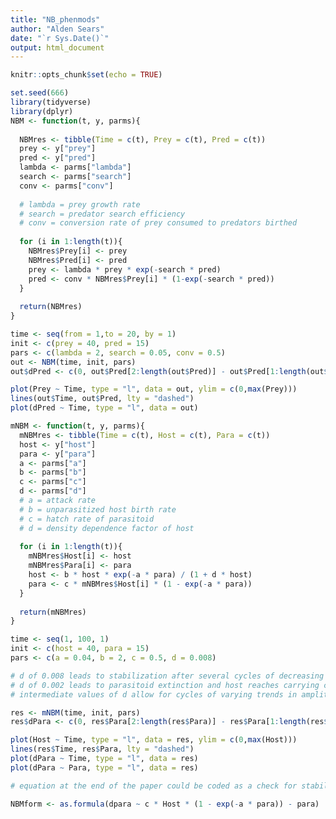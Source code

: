 ```yaml
---
title: "NB_phenmods"
author: "Alden Sears"
date: "`r Sys.Date()`"
output: html_document
---
```


```r
knitr::opts_chunk$set(echo = TRUE)
```

```r
set.seed(666)
library(tidyverse)
library(dplyr)
NBM <- function(t, y, parms){
  
  NBMres <- tibble(Time = c(t), Prey = c(t), Pred = c(t))
  prey <- y["prey"]
  pred <- y["pred"]
  lambda <- parms["lambda"]
  search <- parms["search"]
  conv <- parms["conv"]
  
  # lambda = prey growth rate
  # search = predator search efficiency
  # conv = conversion rate of prey consumed to predators birthed
  
  for (i in 1:length(t)){
    NBMres$Prey[i] <- prey
    NBMres$Pred[i] <- pred
    prey <- lambda * prey * exp(-search * pred)
    pred <- conv * NBMres$Prey[i] * (1-exp(-search * pred))
  }
  
  return(NBMres)
}

time <- seq(from = 1,to = 20, by = 1)
init <- c(prey = 40, pred = 15)
pars <- c(lambda = 2, search = 0.05, conv = 0.5)
out <- NBM(time, init, pars)
out$dPred <- c(0, out$Pred[2:length(out$Pred)] - out$Pred[1:length(out$Pred)-1])

plot(Prey ~ Time, type = "l", data = out, ylim = c(0,max(Prey)))
lines(out$Time, out$Pred, lty = "dashed")
plot(dPred ~ Time, type = "l", data = out)
```

```r
mNBM <- function(t, y, parms){
  mNBMres <- tibble(Time = c(t), Host = c(t), Para = c(t))
  host <- y["host"]
  para <- y["para"]
  a <- parms["a"]
  b <- parms["b"]
  c <- parms["c"]
  d <- parms["d"]
  # a = attack rate
  # b = unparasitized host birth rate
  # c = hatch rate of parasitoid
  # d = density dependence factor of host
  
  for (i in 1:length(t)){
    mNBMres$Host[i] <- host
    mNBMres$Para[i] <- para
    host <- b * host * exp(-a * para) / (1 + d * host)
    para <- c * mNBMres$Host[i] * (1 - exp(-a * para))
  }
  
  return(mNBMres)
}

time <- seq(1, 100, 1)
init <- c(host = 40, para = 15)
pars <- c(a = 0.04, b = 2, c = 0.5, d = 0.008)

# d of 0.008 leads to stabilization after several cycles of decreasing amplitude
# d of 0.002 leads to parasitoid extinction and host reaches carrying capacity
# intermediate values of d allow for cycles of varying trends in amplitude (sometimes stable, sometimes increasing, sometimes decreasing)

res <- mNBM(time, init, pars)
res$dPara <- c(0, res$Para[2:length(res$Para)] - res$Para[1:length(res$Para)-1])

plot(Host ~ Time, type = "l", data = res, ylim = c(0,max(Host)))
lines(res$Time, res$Para, lty = "dashed")
plot(dPara ~ Time, type = "l", data = res)
plot(dPara ~ Para, type = "l", data = res)

# equation at the end of the paper could be coded as a check for stability—indicates the stability of a local equilibrium point given values of a, b, c, and d
```

```r
NBMform <- as.formula(dpara ~ c * Host * (1 - exp(-a * para)) - para)

```










































